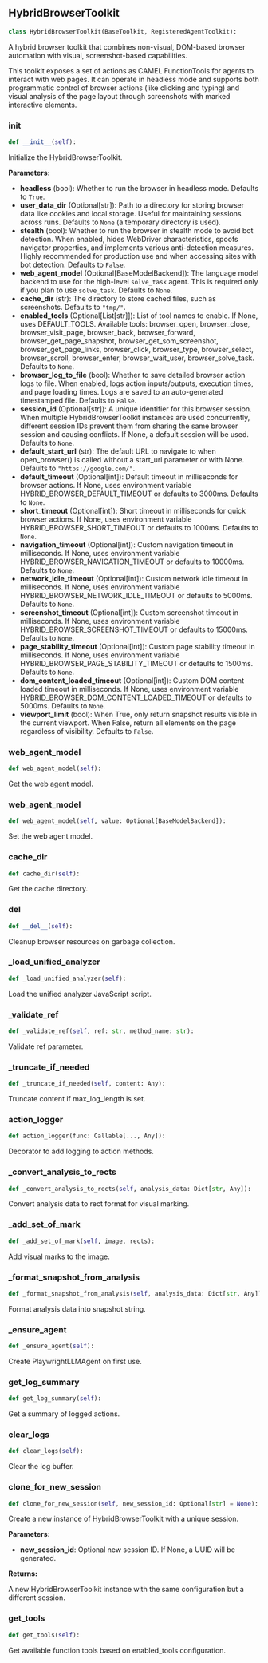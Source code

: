 <a id="camel.toolkits.hybrid_browser_toolkit_py.hybrid_browser_toolkit"></a>

<a id="camel.toolkits.hybrid_browser_toolkit_py.hybrid_browser_toolkit.HybridBrowserToolkit"></a>

## HybridBrowserToolkit

```python
class HybridBrowserToolkit(BaseToolkit, RegisteredAgentToolkit):
```

A hybrid browser toolkit that combines non-visual, DOM-based browser
automation with visual, screenshot-based capabilities.

This toolkit exposes a set of actions as CAMEL FunctionTools for agents
to interact with web pages. It can operate in headless mode and supports
both programmatic control of browser actions (like clicking and typing)
and visual analysis of the page layout through screenshots with marked
interactive elements.

<a id="camel.toolkits.hybrid_browser_toolkit_py.hybrid_browser_toolkit.HybridBrowserToolkit.__init__"></a>

### __init__

```python
def __init__(self):
```

Initialize the HybridBrowserToolkit.

**Parameters:**

- **headless** (bool): Whether to run the browser in headless mode. Defaults to `True`.
- **user_data_dir** (Optional[str]): Path to a directory for storing browser data like cookies and local storage. Useful for maintaining sessions across runs. Defaults to `None` (a temporary directory is used).
- **stealth** (bool): Whether to run the browser in stealth mode to avoid bot detection. When enabled, hides WebDriver characteristics, spoofs navigator properties, and implements various anti-detection measures. Highly recommended for production use and when accessing sites with bot detection. Defaults to `False`.
- **web_agent_model** (Optional[BaseModelBackend]): The language model backend to use for the high-level `solve_task` agent. This is required only if you plan to use `solve_task`. Defaults to `None`.
- **cache_dir** (str): The directory to store cached files, such as screenshots. Defaults to `"tmp/"`.
- **enabled_tools** (Optional[List[str]]): List of tool names to enable. If None, uses DEFAULT_TOOLS. Available tools: browser_open, browser_close, browser_visit_page, browser_back, browser_forward, browser_get_page_snapshot, browser_get_som_screenshot, browser_get_page_links, browser_click, browser_type, browser_select, browser_scroll, browser_enter, browser_wait_user, browser_solve_task. Defaults to `None`.
- **browser_log_to_file** (bool): Whether to save detailed browser action logs to file. When enabled, logs action inputs/outputs, execution times, and page loading times. Logs are saved to an auto-generated timestamped file. Defaults to `False`.
- **session_id** (Optional[str]): A unique identifier for this browser session. When multiple HybridBrowserToolkit instances are used concurrently, different session IDs prevent them from sharing the same browser session and causing conflicts. If None, a default session will be used. Defaults to `None`.
- **default_start_url** (str): The default URL to navigate to when open_browser() is called without a start_url parameter or with None. Defaults to `"https://google.com/"`.
- **default_timeout** (Optional[int]): Default timeout in milliseconds for browser actions. If None, uses environment variable HYBRID_BROWSER_DEFAULT_TIMEOUT or defaults to 3000ms. Defaults to `None`.
- **short_timeout** (Optional[int]): Short timeout in milliseconds for quick browser actions. If None, uses environment variable HYBRID_BROWSER_SHORT_TIMEOUT or defaults to 1000ms. Defaults to `None`.
- **navigation_timeout** (Optional[int]): Custom navigation timeout in milliseconds. If None, uses environment variable HYBRID_BROWSER_NAVIGATION_TIMEOUT or defaults to 10000ms. Defaults to `None`.
- **network_idle_timeout** (Optional[int]): Custom network idle timeout in milliseconds. If None, uses environment variable HYBRID_BROWSER_NETWORK_IDLE_TIMEOUT or defaults to 5000ms. Defaults to `None`.
- **screenshot_timeout** (Optional[int]): Custom screenshot timeout in milliseconds. If None, uses environment variable HYBRID_BROWSER_SCREENSHOT_TIMEOUT or defaults to 15000ms. Defaults to `None`.
- **page_stability_timeout** (Optional[int]): Custom page stability timeout in milliseconds. If None, uses environment variable HYBRID_BROWSER_PAGE_STABILITY_TIMEOUT or defaults to 1500ms. Defaults to `None`.
- **dom_content_loaded_timeout** (Optional[int]): Custom DOM content loaded timeout in milliseconds. If None, uses environment variable HYBRID_BROWSER_DOM_CONTENT_LOADED_TIMEOUT or defaults to 5000ms. Defaults to `None`.
- **viewport_limit** (bool): When True, only return snapshot results visible in the current viewport. When False, return all elements on the page regardless of visibility. Defaults to `False`.

<a id="camel.toolkits.hybrid_browser_toolkit_py.hybrid_browser_toolkit.HybridBrowserToolkit.web_agent_model"></a>

### web_agent_model

```python
def web_agent_model(self):
```

Get the web agent model.

<a id="camel.toolkits.hybrid_browser_toolkit_py.hybrid_browser_toolkit.HybridBrowserToolkit.web_agent_model"></a>

### web_agent_model

```python
def web_agent_model(self, value: Optional[BaseModelBackend]):
```

Set the web agent model.

<a id="camel.toolkits.hybrid_browser_toolkit_py.hybrid_browser_toolkit.HybridBrowserToolkit.cache_dir"></a>

### cache_dir

```python
def cache_dir(self):
```

Get the cache directory.

<a id="camel.toolkits.hybrid_browser_toolkit_py.hybrid_browser_toolkit.HybridBrowserToolkit.__del__"></a>

### __del__

```python
def __del__(self):
```

Cleanup browser resources on garbage collection.

<a id="camel.toolkits.hybrid_browser_toolkit_py.hybrid_browser_toolkit.HybridBrowserToolkit._load_unified_analyzer"></a>

### _load_unified_analyzer

```python
def _load_unified_analyzer(self):
```

Load the unified analyzer JavaScript script.

<a id="camel.toolkits.hybrid_browser_toolkit_py.hybrid_browser_toolkit.HybridBrowserToolkit._validate_ref"></a>

### _validate_ref

```python
def _validate_ref(self, ref: str, method_name: str):
```

Validate ref parameter.

<a id="camel.toolkits.hybrid_browser_toolkit_py.hybrid_browser_toolkit.HybridBrowserToolkit._truncate_if_needed"></a>

### _truncate_if_needed

```python
def _truncate_if_needed(self, content: Any):
```

Truncate content if max_log_length is set.

<a id="camel.toolkits.hybrid_browser_toolkit_py.hybrid_browser_toolkit.HybridBrowserToolkit.action_logger"></a>

### action_logger

```python
def action_logger(func: Callable[..., Any]):
```

Decorator to add logging to action methods.

<a id="camel.toolkits.hybrid_browser_toolkit_py.hybrid_browser_toolkit.HybridBrowserToolkit._convert_analysis_to_rects"></a>

### _convert_analysis_to_rects

```python
def _convert_analysis_to_rects(self, analysis_data: Dict[str, Any]):
```

Convert analysis data to rect format for visual marking.

<a id="camel.toolkits.hybrid_browser_toolkit_py.hybrid_browser_toolkit.HybridBrowserToolkit._add_set_of_mark"></a>

### _add_set_of_mark

```python
def _add_set_of_mark(self, image, rects):
```

Add visual marks to the image.

<a id="camel.toolkits.hybrid_browser_toolkit_py.hybrid_browser_toolkit.HybridBrowserToolkit._format_snapshot_from_analysis"></a>

### _format_snapshot_from_analysis

```python
def _format_snapshot_from_analysis(self, analysis_data: Dict[str, Any]):
```

Format analysis data into snapshot string.

<a id="camel.toolkits.hybrid_browser_toolkit_py.hybrid_browser_toolkit.HybridBrowserToolkit._ensure_agent"></a>

### _ensure_agent

```python
def _ensure_agent(self):
```

Create PlaywrightLLMAgent on first use.

<a id="camel.toolkits.hybrid_browser_toolkit_py.hybrid_browser_toolkit.HybridBrowserToolkit.get_log_summary"></a>

### get_log_summary

```python
def get_log_summary(self):
```

Get a summary of logged actions.

<a id="camel.toolkits.hybrid_browser_toolkit_py.hybrid_browser_toolkit.HybridBrowserToolkit.clear_logs"></a>

### clear_logs

```python
def clear_logs(self):
```

Clear the log buffer.

<a id="camel.toolkits.hybrid_browser_toolkit_py.hybrid_browser_toolkit.HybridBrowserToolkit.clone_for_new_session"></a>

### clone_for_new_session

```python
def clone_for_new_session(self, new_session_id: Optional[str] = None):
```

Create a new instance of HybridBrowserToolkit with a unique
session.

**Parameters:**

- **new_session_id**: Optional new session ID. If None, a UUID will be generated.

**Returns:**

  A new HybridBrowserToolkit instance with the same configuration
but a different session.

<a id="camel.toolkits.hybrid_browser_toolkit_py.hybrid_browser_toolkit.HybridBrowserToolkit.get_tools"></a>

### get_tools

```python
def get_tools(self):
```

Get available function tools
based on enabled_tools configuration.
